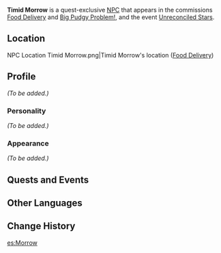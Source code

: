 {{Meta
<!-- Remove this template after adding the missing info -->
|missing_NPC_profile  = yes
}}
{{Character Infobox
|image            = <gallery>
NPC Timid Morrow.png
</gallery>
|region           = Mondstadt
|type             = Quest NPC
|realname         = Morrow
}}
'''Timid Morrow''' is a quest-exclusive [[NPC]] that appears in the commissions [[Food Delivery]] and [[Big Pudgy Problem!]], and the event [[Unreconciled Stars]].

==Location==
<gallery hideaddbutton="true" captionalign="center">
NPC Location Timid Morrow.png|Timid Morrow's location ([[Food Delivery]])
</gallery>

==Profile==
<!-- detailed story/lore information goes here -->
''(To be added.)''

===Personality===
''(To be added.)''

===Appearance===
''(To be added.)''

==Quests and Events==
{{Quest Appearances}}

==Other Languages==
{{Other Languages|default_hidden = 1
|en      = Timid Morrow
|zhs     = 胆小的莫罗
|zhs_rm  = Dǎnxiǎo de Mòluō
|zht     = 膽小的莫羅
|zht_rm  = Dǎnxiǎo de Mòluō
|ja      = 臆病なモロー
|ja_rm   = Okubyou-na Moroo
|ko      = 겁많은 모로
|ko_rm   = Geommaneun Moro
|es      = El Cobarde Morrow
|fr      = Morro
|ru      = Робкий Морро
|th      = Morrow จอมขี้ขลาด
|th_rm   = Chom Khiklat
|vi      = Morrow Nhát Gan
|de      = Scheuer Morrow
|id      = Timid Morrow
|pt      = Morrow Medroso
}}

==Change History==
{{Change History|1.1}}

[[es:Morrow]]
